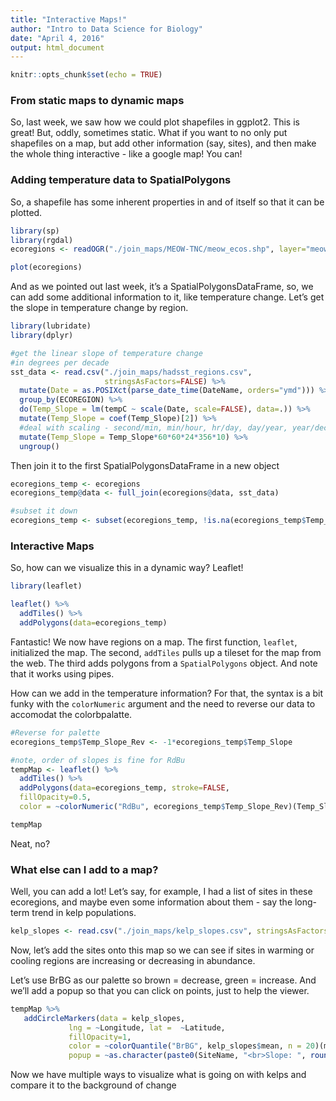 ```yaml
---
title: "Interactive Maps!"
author: "Intro to Data Science for Biology"
date: "April 4, 2016"
output: html_document
---
```


```r
knitr::opts_chunk$set(echo = TRUE)
```

### From static maps to dynamic maps

So, last week, we saw how we could plot shapefiles in ggplot2. This is great! But, oddly, sometimes static. What if you want to no only put shapefiles on a map, but add other information (say, sites), and then make the whole thing interactive - like a google map!  You can!

### Adding temperature data to SpatialPolygons

So, a shapefile has some inherent properties in and of itself so that it can be plotted.

```r
library(sp)
library(rgdal)
ecoregions <- readOGR("./join_maps/MEOW-TNC/meow_ecos.shp", layer="meow_ecos")

plot(ecoregions)
```

And as we pointed out last week, it's a SpatialPolygonsDataFrame, so, we can add some additional information to it, like temperature change. Let's get the slope in temperature change by region.

```r
library(lubridate)
library(dplyr)

#get the linear slope of temperature change
#in degrees per decade
sst_data <- read.csv("./join_maps/hadsst_regions.csv",
                     stringsAsFactors=FALSE) %>%
  mutate(Date = as.POSIXct(parse_date_time(DateName, orders="ymd"))) %>%
  group_by(ECOREGION) %>%
  do(Temp_Slope = lm(tempC ~ scale(Date, scale=FALSE), data=.)) %>%
  mutate(Temp_Slope = coef(Temp_Slope)[2]) %>%
  #deal with scaling - second/min, min/hour, hr/day, day/year, year/decade
  mutate(Temp_Slope = Temp_Slope*60*60*24*356*10) %>%
  ungroup()
```


Then join it to the first SpatialPolygonsDataFrame in a new object

```r
ecoregions_temp <- ecoregions
ecoregions_temp@data <- full_join(ecoregions@data, sst_data)

#subset it down
ecoregions_temp <- subset(ecoregions_temp, !is.na(ecoregions_temp$Temp_Slope))
```

### Interactive Maps
So, how can we visualize this in a dynamic way?  Leaflet!

```r
library(leaflet)

leaflet() %>%
  addTiles() %>%
  addPolygons(data=ecoregions_temp)
```

Fantastic!  We now have regions on a map. The first function, `leaflet`, initialized the map. The second, `addTiles` pulls up a tileset for the map from the web. The third adds polygons from a `SpatialPolygons` object. And note that it works using pipes.

How can we add in the temperature information? For that, the syntax is a bit funky with the `colorNumeric` argument and the need to reverse our data to accomodat the colorbpalatte.

```r
#Reverse for palette
ecoregions_temp$Temp_Slope_Rev <- -1*ecoregions_temp$Temp_Slope

#note, order of slopes is fine for RdBu
tempMap <- leaflet() %>%
  addTiles() %>%
  addPolygons(data=ecoregions_temp, stroke=FALSE,
  fillOpacity=0.5,
  color = ~colorNumeric("RdBu", ecoregions_temp$Temp_Slope_Rev)(Temp_Slope_Rev))

tempMap

```

Neat, no?

### What else can I add to a map? 

Well, you can add a lot! Let's say, for example, I had a list of sites in these ecoregions, and maybe even some information about them - say the long-term trend in kelp populations.

```r
kelp_slopes <- read.csv("./join_maps/kelp_slopes.csv", stringsAsFactors=FALSE)
```

Now, let's add the sites onto this map so we can see if sites in warming or cooling regions are increasing or decreasing in abundance.

Let's use BrBG as our palette so brown = decrease, green = increase. And we'll add a popup so that you can click on points, just to help the viewer.

```r
tempMap %>%
   addCircleMarkers(data = kelp_slopes, 
             lng = ~Longitude, lat =  ~Latitude,
             fillOpacity=1,
             color = ~colorQuantile("BrBG", kelp_slopes$mean, n = 20)(mean),
             popup = ~as.character(paste0(SiteName, "<br>Slope: ", round(mean,3))))
```

Now we have multiple ways to visualize what is going on with kelps and compare it to the background of change